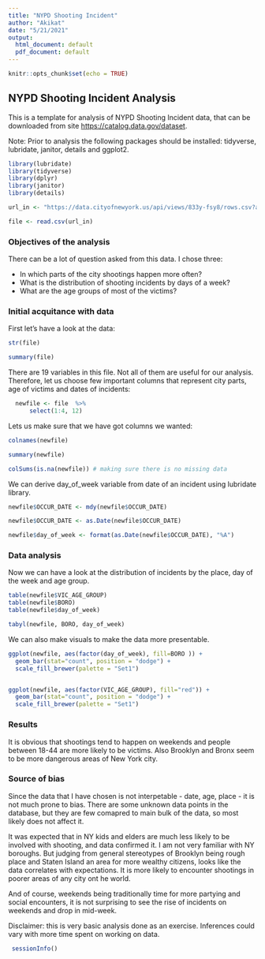 ---
title: "NYPD Shooting Incident"
author: "Akikat"
date: "5/21/2021"
output:
  html_document: default
  pdf_document: default
---

```{r setup, include=FALSE}
knitr::opts_chunk$set(echo = TRUE)
```

## NYPD Shooting Incident Analysis

This is a template for analysis of NYPD Shooting Incident data, that can be downloaded from site <https://catalog.data.gov/dataset>.

Note: Prior to analysis the following packages should be installed: tidyverse, lubridate, janitor, details and ggplot2.

```{r libraries}
library(lubridate)
library(tidyverse)
library(dplyr)
library(janitor)
library(details)
```

```{r Data Loading}
url_in <- "https://data.cityofnewyork.us/api/views/833y-fsy8/rows.csv?accessType=DOWNLOAD"

file <- read.csv(url_in)

```

### Objectives of the analysis

There can be a lot of question asked from this data. I chose three:

* In which parts of the city shootings happen more often?
* What is the distribution of shooting incidents by days of a week?
* What are the age groups of most of the victims?


### Initial acquitance with data

First let's have a look at the data:


```{r Quickglance on a data, echo=TRUE}

str(file)

summary(file)
```

There are 19 variables in this file. Not all of them are useful for our analysis.
Therefore, let us choose few important columns that represent city parts, age of victims and dates of incidents:

```{r select data columns, echo=TRUE}
  newfile <- file  %>% 
      select(1:4, 12)
```

Lets us make sure that we have got columns we wanted:

```{r data quicklook, echo=TRUE}
colnames(newfile)

summary(newfile)

colSums(is.na(newfile)) # making sure there is no missing data
```

We can derive day_of_week variable from date of an incident using lubridate library.

```{r date conversion, echo=TRUE}

newfile$OCCUR_DATE <- mdy(newfile$OCCUR_DATE)

newfile$OCCUR_DATE <- as.Date(newfile$OCCUR_DATE)

newfile$day_of_week <- format(as.Date(newfile$OCCUR_DATE), "%A")
```


### Data analysis

Now we can have a look at the distribution of incidents by the place, day of the week and age group.

```{r unique values, echo=TRUE}

table(newfile$VIC_AGE_GROUP)
table(newfile$BORO)
table(newfile$day_of_week)

tabyl(newfile, BORO, day_of_week)
```

We can also make visuals to make the data more presentable.

```{r visuals, echo=TRUE}
ggplot(newfile, aes(factor(day_of_week), fill=BORO )) +
  geom_bar(stat="count", position = "dodge") + 
  scale_fill_brewer(palette = "Set1")


ggplot(newfile, aes(factor(VIC_AGE_GROUP), fill="red")) +
  geom_bar(stat="count", position = "dodge") + 
  scale_fill_brewer(palette = "Set1")
```

### Results

It is obvious that shootings tend to happen on weekends and people between 18-44 are more likely to be victims.
Also Brooklyn and Bronx seem to be more dangerous areas of New York city.

### Source of bias

Since the data that I have chosen is not interpetable - date, age, place - it is not much prone to bias.
There are some unknown data points in the database, but they are few comapred to main bulk of the data, so most likely does not affect it.

It was expected that in NY kids and elders are much less likely to be involved with shooting, and data confirmed it.
I am not very familiar with NY boroughs. But judging from general stereotypes of Brooklyn being rough place and Staten Island an area for more wealthy citizens, looks like the data correlates with expectations. It is more likely to encounter shootings in poorer areas of any city ont he world.

And of course, weekends being traditionally time for more partying and social encounters, it is not surprising to see the rise of incidents on weekends and drop in mid-week.

Disclaimer: this is very basic analysis done as an exercise. Inferences could vary with more time spent on working on data.


```{r session info, echo=TRUE}
 sessionInfo()
```
